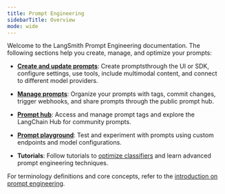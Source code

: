 ```yaml
---
title: Prompt Engineering
sidebarTitle: Overview
mode: wide
---
```


Welcome to the LangSmith Prompt Engineering documentation. The following sections help you create, manage, and optimize your prompts:

- [**Create and update prompts**](/langsmith/create-a-prompt): Create promptsthrough the UI or SDK, configure settings, use tools, include multimodal content, and connect to different model providers.

- [**Manage prompts**](/langsmith/manage-prompts): Organize your prompts with tags, commit changes, trigger webhooks, and share prompts through the public prompt hub.

- [**Prompt hub**](/langsmith/manage-prompts#public-prompt-hub): Access and manage prompt tags and explore the LangChain Hub for community prompts.

- [**Prompt playground**](/langsmith/managing-model-configurations): Test and experiment with prompts using custom endpoints and model configurations.

- **Tutorials**: Follow tutorials to [optimize classifiers](/langsmith/optimize-classifier) and learn advanced prompt engineering techniques.

For terminology definitions and core concepts, refer to the [introduction on prompt engineering](/langsmith/prompt-engineering-concepts). 